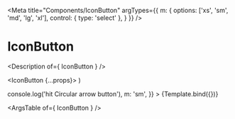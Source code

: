 


<Meta
  title="Components/IconButton"
  argTypes={{
    m: {
      options: ['xs', 'sm', 'md', 'lg', 'xl'],
      control: { type: 'select' },
    }
  }}
/>

# IconButton

<Description of={ IconButton } />

  <IconButton {...props}>
    <CircularArrowIcon />
  </IconButton>
)

<Canvas>
  <Story
    name="IconButton"
    args={{
      onPress: () => console.log('hit Circular arrow button'),
      m: 'sm',
    }}
  >
    {Template.bind({})}
  </Story>
</Canvas>

<ArgsTable of={ IconButton } />

